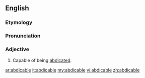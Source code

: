 ==English==

===Etymology===
{{suffix|abdicate|able}}

===Pronunciation===
{{a|US}} {{IPA|/ˈæb.dɪ.kə.bəl/}}

===Adjective===
{{en-adj}}

# Capable of being [[abdicated]].

[[ar:abdicable]]
[[it:abdicable]]
[[my:abdicable]]
[[vi:abdicable]]
[[zh:abdicable]]